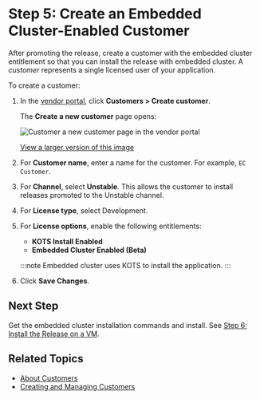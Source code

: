 # Step 5: Create an Embedded Cluster-Enabled Customer

After promoting the release, create a customer with the embedded cluster entitlement so that you can install the release with embedded cluster. A _customer_ represents a single licensed user of your application.

To create a customer:

1. In the [vendor portal](https://vendor.replicated.com), click **Customers > Create customer**.

   The **Create a new customer** page opens:

   ![Customer a new customer page in the vendor portal](/images/create-customer.png)

   [View a larger version of this image](/images/create-customer.png)

1. For **Customer name**, enter a name for the customer. For example, `EC Customer`.

1. For **Channel**, select **Unstable**. This allows the customer to install releases promoted to the Unstable channel.

1. For **License type**, select Development.

1. For **License options**, enable the following entitlements:
     * **KOTS Install Enabled**
     * **Embedded Cluster Enabled (Beta)**

     :::note
     Embedded cluster uses KOTS to install the application.
     :::

1. Click **Save Changes**.

## Next Step

Get the embedded cluster installation commands and install. See [Step 6: Install the Release on a VM](tutorial-embedded-cluster-install).

## Related Topics

* [About Customers](/vendor/licenses-about)
* [Creating and Managing Customers](/vendor/releases-creating-customer)